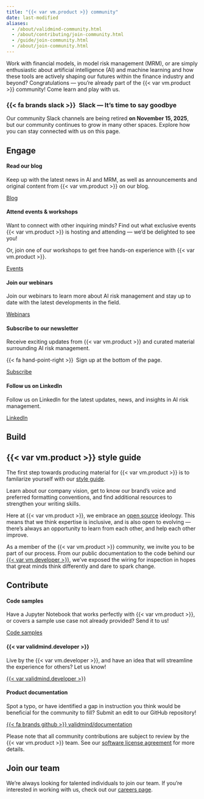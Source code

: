 ```yaml
---
title: "{{< var vm.product >}} community"
date: last-modified
aliases:
  - /about/validmind-community.html
  - /about/contributing/join-community.html
  - /guide/join-community.html
  - /about/join-community.html
---
```


Work with financial models, in model risk management (MRM), or are simply enthusiastic about artificial intelligence (AI) and machine learning and how these tools are actively shaping our futures within the finance industry and beyond? Congratulations — you're already part of the {{< var vm.product >}} community! Come learn and play with us.

::: {.callout}

### {{< fa brands slack >}}&ensp;Slack — It's time to say goodbye

Our community Slack channels are being retired **on November 15, 2025**, but our community continues to grow in many other spaces. Explore how you can stay connected with us on this page.
:::

## Engage

::: {.panel-tabset}

#### Read our blog

:::: {.flex .flex-wrap .justify-around}

::: {.w-70-ns .pr4}
Keep up with the latest news in AI and MRM, as well as announcements and original content from {{< var vm.product >}} on our blog.
:::

::: {.w-30-ns}
[Blog](https://validmind.com/blog/){target="_blank" .button}
:::

::::

#### Attend events & workshops

:::: {.flex .flex-wrap .justify-around}

::: {.w-70-ns .pr4}
Want to connect with other inquiring minds? Find out what exclusive events {{< var vm.product >}} is hosting and attending — we'd be delighted to see you!

Or, join one of our workshops to get free hands-on experience with {{< var vm.product >}}.
:::

::: {.w-30-ns}
[Events](https://validmind.com/events/){target="_blank" .button}
:::

::::

#### Join our webinars

:::: {.flex .flex-wrap .justify-around}

::: {.w-70-ns .pr4}
Join our webinars to learn more about AI risk management and stay up to date with the latest developments in the field.
:::

::: {.w-30-ns}
[Webinars](https://validmind.com/webinars/){target="_blank" .button}
:::

::::

#### Subscribe to our newsletter

:::: {.flex .flex-wrap .justify-around}

::: {.w-70-ns .pr4}
Receive exciting updates from {{< var vm.product >}} and curated material surrounding AI risk management. 

{{< fa hand-point-right >}}&ensp;Sign up at the bottom of the page.
:::

::: {.w-30-ns}
[Subscribe](https://validmind.com/community){target="_blank" .button}
:::

::::

#### Follow us on LinkedIn

:::: {.flex .flex-wrap .justify-around}

::: {.w-70-ns .pr4}
Follow us on LinkedIn for the latest updates, news, and insights in AI risk management.
:::

::: {.w-30-ns}
[LinkedIn](https://www.linkedin.com/company/validmind){target="_blank" .button}
:::

::::

:::

## Build

::: {.callout}
## {{< var vm.product >}} style guide
The first step towards producing material for {{< var vm.product >}} is to familarize yourself with our [style guide](style-guide/style-guide.qmd). 

Learn about our company vision, get to know our brand's voice and preferred formatting conventions, and find additional resources to strengthen your writing skills. 
:::

Here at {{< var vm.product >}}, we embrace an [open source](https://en.wikipedia.org/wiki/Open_source) ideology. This means that we think expertise is inclusive, and is also open to evolving — there's always an opportunity to learn from each other, and help each other improve. 

As a member of the {{< var vm.product >}} community, we invite you to be part of our process. From our public documentation to the code behind our [{{< var vm.developer >}}](/developer/validmind-library.qmd), we've exposed the wiring for inspection in hopes that great minds think differently and dare to spark change. 

## Contribute

::: {.panel-tabset}

#### Code samples

:::: {.flex .flex-wrap .justify-around}

::: {.w-70-ns .pr4}
Have a Jupyter Notebook that works perfectly with {{< var vm.product >}}, or covers a sample use case not already provided? Send it to us!

:::

::: {.w-30-ns}

[Code samples](/developer/samples-jupyter-notebooks.qmd){.button}

:::

::::

#### {{< var validmind.developer >}}

:::: {.flex .flex-wrap .justify-around}

::: {.w-70-ns .pr4}
Live by the {{< var vm.developer >}}, and have an idea that will streamline the experience for others? Let us know!
:::

::: {.w-30-ns}
[{{< var validmind.developer >}}](https://github.com/validmind/validmind-library/){.button}
:::

::::

#### Product documentation

:::: {.flex .flex-wrap .justify-around}

::: {.w-70-ns .pr4}
Spot a typo, or have identified a gap in instruction you think would be beneficial for the community to fill? Submit an edit to our GitHub repository! 
:::

::: {.w-30-ns}
[{{< fa brands github >}} validmind/documentation](https://github.com/validmind/documentation){.button}
:::

::::

:::

Please note that all community contributions are subject to review by the {{< var vm.product >}} team. See our [software license agreement](/about/fine-print/license-agreement.qmd) for more details. 

## Join our team

We're always looking for talented individuals to join our team. If you're interested in working with us, check out our [careers page](https://validmind.com/careers/).